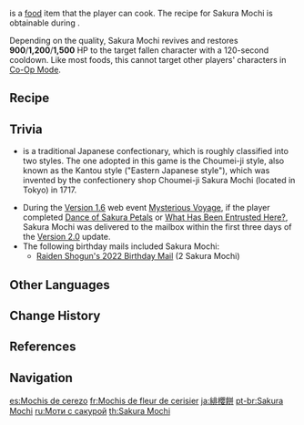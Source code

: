 {{Food Infobox
|id              = 108283
|name            = Sakura Mochi
|description     = A delicate and elegant snack.
|image           = Item_Sakura Mochi.png
|desc_suspicious = Its exterior looks fair enough, but its sickening sweetness almost causes it to get stuck in your throat, leaving you with no appetite for another.
|desc_basic      = The dark green leaf adds complexity to the overall warm color palette. Just looking at it gives you a sense of its quiet beauty. 'Tis a shame that its lovely flavor is like a blooming flower in transience &mdash; yet do not let that dissuade you from taking a bite.
|desc_delicious  = It is surrounded by the fragrance of sakura, and  its elegant exterior hides a loveliness that comes forth and disappears in a single instant. In a moment when all is silent, a single taste returns you to the moment when the sakura were as a blizzard all about you.
|type            = Recovery Dishes
|effectType      = Revive
|effect          = Revives a character and restores (var1) HP.
|eff_att1        = Revive
|eff_att2        = HP Restore
|eff_att3        = HP Restore Fixed
|eff_suspicious1 = 900
|eff_basic1      = 1,200
|eff_delicious1  = 1,500
|quality         = 3
|variant         = "Snow on the Hearth"
|region          = Inazuma
|recipe          = Obtained during [[With You]]
}}
{{Lang|'''Sakura Mochi'''|ja={{Rubi|緋|ひ|櫻|おう|餅|もち}}|ja_rm=Hiou Mochi|ja_tl=Scarlet Sakura Mochi}} is a [[food]] item that the player can cook. The recipe for Sakura Mochi is obtainable during {{Quest|With You}}.

Depending on the quality, Sakura Mochi revives and restores '''900'''/'''1,200'''/'''1,500''' HP to the target fallen character with a 120-second cooldown. Like most foods, this cannot target other players' characters in [[Co-Op Mode]].

{{Special Dish|Kamisato Ayaka|"Snow on the Hearth"}}

==Recipe==
{{Recipe
|type = Cooking
|Rice = 4
|Sugar = 2
|Sakura Bloom = 1
|sort = Rice;Sugar;Sakura Bloom
}}

==Trivia==
*{{Lang|{{w|Sakuramochi|Sakura mochi}}|ja=桜餅|ja_lit=cherry rice cake}} is a traditional Japanese confectionary, which is roughly classified into two styles. The one adopted in this game is the Choumei-ji style, also known as the Kantou style ("Eastern Japanese style"), which was invented by the confectionery shop Choumei-ji Sakura Mochi (located in Tokyo) in 1717.
*During the [[Version 1.6]] web event [[Mysterious Voyage]], if the player completed [[Mysterious Voyage/Story#Dance of Sakura Petals|Dance of Sakura Petals]] or [[Mysterious Voyage/Story#What Has Been Entrusted Here?|What Has Been Entrusted Here?]], Sakura Mochi was delivered to the mailbox within the first three days of the [[Version 2.0]] update.
*The following birthday mails included Sakura Mochi:
**[[Mail/Hehehe... (2022-06-26)|Raiden Shogun's 2022 Birthday Mail]] (2 Sakura Mochi)

==Other Languages==
{{Other Languages
|en      = Sakura Mochi
|zhs     = 绯樱饼
|zhs_rm  = Fēiyīng-bǐng
|zht     = 緋櫻餅
|zht_rm  = Fēiyīng-bǐng
|zh_tl   = Scarlet Sakura Mochi{{Sino|zh|ja}}
|ja      = {{Rubi|緋|ひ|櫻|おう|餅|もち}}
|ja_rm   = Hiou Mochi<ref>{{Ref/Quest|With You|note=Japanese Voice-Over}}</ref>
|ja_tl   = Scarlet Sakura Mochi
|ko      = 벚꽃 모찌
|ko_rm   = Beotkkot Mojji
|ko_tl   = Cherry Blossom Mochi
|es      = Mochis de cerezo
|es_tl   = Cherry Tree Mochi
|fr      = Mochis de fleur de cerisier
|fr_tl   = Cherry Blossom Mochi
|ru      = Моти с сакурой
|ru_tl   = Mochi with Sakura
|th      = Sakura Mochi
|vi      = Bánh {{tt|Anh Đào|櫻桃}}
|vi_tl   = Cherry Pastry
|de      = Sakuramochi
|id      = Sakura Mochi
|pt      = Sakura Mochi
|tr      = Kiraz Çiçekli Pirinç Keki
|tr_tl   = 
|it      = Mochi ai fiori di sakura
|it_tl   = 
}}

==Change History==
{{Change History|2.0}}

==References==
{{Reflist}}

==Navigation==
{{Food Navbox}}

[[es:Mochis de cerezo]]
[[fr:Mochis de fleur de cerisier]]
[[ja:緋櫻餅]]
[[pt-br:Sakura Mochi]]
[[ru:Моти с сакурой]]
[[th:Sakura Mochi]]